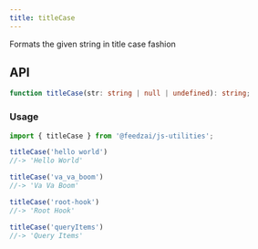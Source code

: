 ```yaml
---
title: titleCase
---
```

Formats the given string in title case fashion

## API

```typescript
function titleCase(str: string | null | undefined): string;
```

### Usage

```typescript
import { titleCase } from '@feedzai/js-utilities';

titleCase('hello world')
//-> 'Hello World'

titleCase('va_va_boom')
//-> 'Va Va Boom'

titleCase('root-hook')
//-> 'Root Hook'

titleCase('queryItems')
//-> 'Query Items'
```
